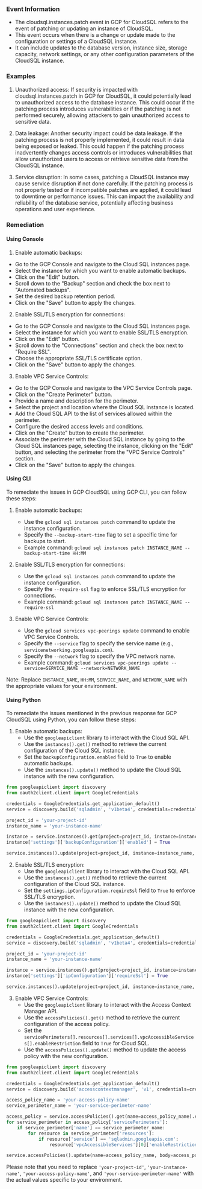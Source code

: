 
### Event Information

- The cloudsql.instances.patch event in GCP for CloudSQL refers to the event of patching or updating an instance of CloudSQL.
- This event occurs when there is a change or update made to the configuration or settings of a CloudSQL instance.
- It can include updates to the database version, instance size, storage capacity, network settings, or any other configuration parameters of the CloudSQL instance.


### Examples

1. Unauthorized access: If security is impacted with cloudsql.instances.patch in GCP for CloudSQL, it could potentially lead to unauthorized access to the database instance. This could occur if the patching process introduces vulnerabilities or if the patching is not performed securely, allowing attackers to gain unauthorized access to sensitive data.

2. Data leakage: Another security impact could be data leakage. If the patching process is not properly implemented, it could result in data being exposed or leaked. This could happen if the patching process inadvertently changes access controls or introduces vulnerabilities that allow unauthorized users to access or retrieve sensitive data from the CloudSQL instance.

3. Service disruption: In some cases, patching a CloudSQL instance may cause service disruption if not done carefully. If the patching process is not properly tested or if incompatible patches are applied, it could lead to downtime or performance issues. This can impact the availability and reliability of the database service, potentially affecting business operations and user experience.

### Remediation

#### Using Console

1. Enable automatic backups: 
- Go to the GCP Console and navigate to the Cloud SQL instances page.
- Select the instance for which you want to enable automatic backups.
- Click on the "Edit" button.
- Scroll down to the "Backup" section and check the box next to "Automated backups".
- Set the desired backup retention period.
- Click on the "Save" button to apply the changes.

2. Enable SSL/TLS encryption for connections:
- Go to the GCP Console and navigate to the Cloud SQL instances page.
- Select the instance for which you want to enable SSL/TLS encryption.
- Click on the "Edit" button.
- Scroll down to the "Connections" section and check the box next to "Require SSL".
- Choose the appropriate SSL/TLS certificate option.
- Click on the "Save" button to apply the changes.

3. Enable VPC Service Controls:
- Go to the GCP Console and navigate to the VPC Service Controls page.
- Click on the "Create Perimeter" button.
- Provide a name and description for the perimeter.
- Select the project and location where the Cloud SQL instance is located.
- Add the Cloud SQL API to the list of services allowed within the perimeter.
- Configure the desired access levels and conditions.
- Click on the "Create" button to create the perimeter.
- Associate the perimeter with the Cloud SQL instance by going to the Cloud SQL instances page, selecting the instance, clicking on the "Edit" button, and selecting the perimeter from the "VPC Service Controls" section.
- Click on the "Save" button to apply the changes.

#### Using CLI

To remediate the issues in GCP CloudSQL using GCP CLI, you can follow these steps:

1. Enable automatic backups:
   - Use the `gcloud sql instances patch` command to update the instance configuration.
   - Specify the `--backup-start-time` flag to set a specific time for backups to start.
   - Example command: `gcloud sql instances patch INSTANCE_NAME --backup-start-time HH:MM`

2. Enable SSL/TLS encryption for connections:
   - Use the `gcloud sql instances patch` command to update the instance configuration.
   - Specify the `--require-ssl` flag to enforce SSL/TLS encryption for connections.
   - Example command: `gcloud sql instances patch INSTANCE_NAME --require-ssl`

3. Enable VPC Service Controls:
   - Use the `gcloud services vpc-peerings update` command to enable VPC Service Controls.
   - Specify the `--service` flag to specify the service name (e.g., `servicenetworking.googleapis.com`).
   - Specify the `--network` flag to specify the VPC network name.
   - Example command: `gcloud services vpc-peerings update --service=SERVICE_NAME --network=NETWORK_NAME`

Note: Replace `INSTANCE_NAME`, `HH:MM`, `SERVICE_NAME`, and `NETWORK_NAME` with the appropriate values for your environment.

#### Using Python

To remediate the issues mentioned in the previous response for GCP CloudSQL using Python, you can follow these steps:

1. Enable automatic backups:
   - Use the `googleapiclient` library to interact with the Cloud SQL API.
   - Use the `instances().get()` method to retrieve the current configuration of the Cloud SQL instance.
   - Set the `backupConfiguration.enabled` field to `True` to enable automatic backups.
   - Use the `instances().update()` method to update the Cloud SQL instance with the new configuration.

```python
from googleapiclient import discovery
from oauth2client.client import GoogleCredentials

credentials = GoogleCredentials.get_application_default()
service = discovery.build('sqladmin', 'v1beta4', credentials=credentials)

project_id = 'your-project-id'
instance_name = 'your-instance-name'

instance = service.instances().get(project=project_id, instance=instance_name).execute()
instance['settings']['backupConfiguration']['enabled'] = True

service.instances().update(project=project_id, instance=instance_name, body=instance).execute()
```

2. Enable SSL/TLS encryption:
   - Use the `googleapiclient` library to interact with the Cloud SQL API.
   - Use the `instances().get()` method to retrieve the current configuration of the Cloud SQL instance.
   - Set the `settings.ipConfiguration.requireSsl` field to `True` to enforce SSL/TLS encryption.
   - Use the `instances().update()` method to update the Cloud SQL instance with the new configuration.

```python
from googleapiclient import discovery
from oauth2client.client import GoogleCredentials

credentials = GoogleCredentials.get_application_default()
service = discovery.build('sqladmin', 'v1beta4', credentials=credentials)

project_id = 'your-project-id'
instance_name = 'your-instance-name'

instance = service.instances().get(project=project_id, instance=instance_name).execute()
instance['settings']['ipConfiguration']['requireSsl'] = True

service.instances().update(project=project_id, instance=instance_name, body=instance).execute()
```

3. Enable VPC Service Controls:
   - Use the `googleapiclient` library to interact with the Access Context Manager API.
   - Use the `accessPolicies().get()` method to retrieve the current configuration of the access policy.
   - Set the `servicePerimeters[].resources[].services[].vpcAccessibleServices[].enableRestriction` field to `True` for Cloud SQL.
   - Use the `accessPolicies().update()` method to update the access policy with the new configuration.

```python
from googleapiclient import discovery
from oauth2client.client import GoogleCredentials

credentials = GoogleCredentials.get_application_default()
service = discovery.build('accesscontextmanager', 'v1', credentials=credentials)

access_policy_name = 'your-access-policy-name'
service_perimeter_name = 'your-service-perimeter-name'

access_policy = service.accessPolicies().get(name=access_policy_name).execute()
for service_perimeter in access_policy['servicePerimeters']:
    if service_perimeter['name'] == service_perimeter_name:
        for resource in service_perimeter['resources']:
            if resource['service'] == 'sqladmin.googleapis.com':
                resource['vpcAccessibleServices'][0]['enableRestriction'] = True

service.accessPolicies().update(name=access_policy_name, body=access_policy).execute()
```

Please note that you need to replace `'your-project-id'`, `'your-instance-name'`, `'your-access-policy-name'`, and `'your-service-perimeter-name'` with the actual values specific to your environment.

